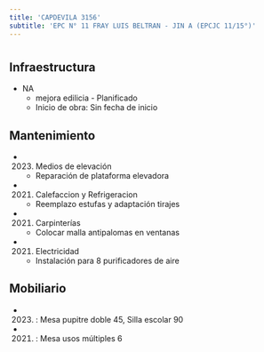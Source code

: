 ```yaml
---
title: 'CAPDEVILA 3156'
subtitle: 'EPC N° 11 FRAY LUIS BELTRAN - JIN A (EPCJC 11/15°)'
---
```


#
## Infraestructura

* NA 
    + mejora edilicia - Planificado 
    + Inicio de obra: Sin fecha de inicio 






## Mantenimiento

*  (2023) Medios de elevación 
    + Reparación de plataforma elevadora

*  (2021) Calefaccion y Refrigeracion 
    + Reemplazo estufas y adaptación tirajes

*  (2021) Carpinterías 
    + Colocar malla antipalomas en ventanas

*  (2021) Electricidad 
    + Instalación para 8 purificadores de aire





## Mobiliario

*  (2023) : Mesa pupitre doble 45, Silla escolar 90 

*  (2021) : Mesa usos múltiples 6 



